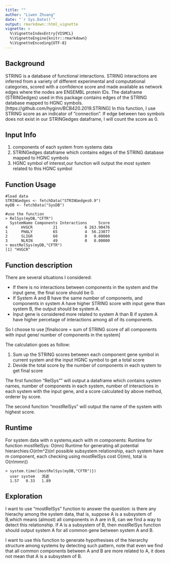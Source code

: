 ```yaml
---
title: ""
author: "Liwen Zhuang"
date: "`r Sys.Date()`"
output: rmarkdown::html_vignette
vignette: >
  %\VignetteIndexEntry{VISMCL}
  %\VignetteEngine{knitr::rmarkdown}
  %\VignetteEncoding{UTF-8}
---
```


## Background 
STRING is a database of functional interactions. STRING interactions are inferred from a variety of different experimental and computational categories, scored with a confidence score and made available as network edges where the nodes are ENSEMBL protein IDs. The dataframe (STRINGedges) used in this package contains edges of the STRING database mapped to HGNC symbols. [https://github.com/hyginn/BCB420.2019.STRING]
In this function, I use STRING score as an indicator of "connection". If edge between two symbols does not exist in our STRINGedges dataframe, I will count the score as 0.


## Input Info
1. components of each system from systems data
2. STRINGedges dataframe which contains edges of the STRING database mapped to HGNC symbols
3. HGNC symbol of interest,our function will output the most system related to this HGNC symbol


## Function Usage
```
#load data
STRINGedges <- fetchData("STRINGedges0.9")
myDB <- fetchData("SysDB")

#use the function
> RelSys(myDB,"CFTR")
  SystemName Components Interactions     Score
4      HVGCR         21            6 263.90476
1      PHALY         65            4  56.23077
2      SLIGR         60            0   0.00000
3      NLRIN         49            0   0.00000
> mostRelSys(myDB,"CFTR")
[1] "HVGCR"
```

## Function description

There are several situations I considered: 

* If there is no interactions between components in the system and the input gene, the final score should be 0.
* If System A and B have the same number of components, and components in system A have higher STRING score with input gene than system B, the output should be system A.
* Input gene is considered more related to system A than B if system A have higher percetage of interactions among all of its components.

So I choose to use [finalscore = sum of STRING score of all components with input gene/ number of components in the system]

The calculation goes as follow:

1. Sum up the STRING scores between each component gene symbol in current system and the input HGNC symbol to get a total score
2. Devide the total score by the number of components in each system to get final score

The first function "RelSys"" will output a dataframe which contains system names, number of components in each system, number of interactions in each system with the input gene, and a score calculated by above method, orderer by score.

The second function "mostRelSys" will output the name of the system with highest score.



## Runtime
For system data with n systems,each with m components:
Runtime for function mostRelSys: O(mn)
Runtime for generating all potential hierarchies:O(n!m^2)(n! possible subsystem relationship, each system have m component, each checking using mostRelSys cost O(mn), total is O(n!*m*mn))

```
> system.time({mostRelSys(myDB,"CFTR")})
  user system   流逝 
  1.57   0.33   1.89 
```
## Exploration

I want to use "mostRelSys" function to answer the question: is there any hierachy among the system data, that is, suppose A is a subsystem of B,which means (almost) all components in A are in B, can we find a way to detect this relationship. If A is a subsystem of B, then mostRelSys function should output system A for all common gene between system A and B. 

I want to use this function to generate hypothesises of the hierarchy structure among systems by detecting such pattern, note that even we find that all common components between A and B are more related to A, it does not mean that A is a subsystem of B. 

